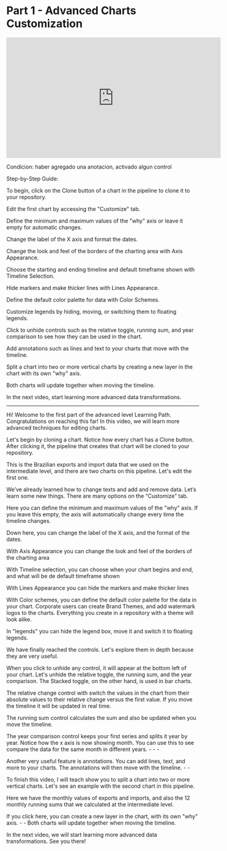 # Part 1 - Advanced Charts Customization

<iframe width="560" height="315" src="https://www.youtube.com/embed/7IU_o6WGLmI" title="YouTube video player" frameborder="0" allow="accelerometer; autoplay; clipboard-write; encrypted-media; gyroscope; picture-in-picture; web-share" allowfullscreen></iframe>

Condicion: haber agregado una anotacion, activado algun control


Step-by-Step Guide:

To begin, click on the Clone button of a chart in the pipeline to clone it to your repository.

Edit the first chart by accessing the "Customize" tab.

Define the minimum and maximum values of the "why" axis or leave it empty for automatic changes.

Change the label of the X axis and format the dates.

Change the look and feel of the borders of the charting area with Axis Appearance.

Choose the starting and ending timeline and default timeframe shown with Timeline Selection.

Hide markers and make thicker lines with Lines Appearance.

Define the default color palette for data with Color Schemes.

Customize legends by hiding, moving, or switching them to floating legends.

Click to unhide controls such as the relative toggle, running sum, and year comparison to see how they can be used in the chart.

Add annotations such as lines and text to your charts that move with the timeline.

Split a chart into two or more vertical charts by creating a new layer in the chart with its own "why" axis.

Both charts will update together when moving the timeline.

In the next video, start learning more advanced data transformations.

----------------------------------------------------------

Hi! Welcome to the first part of the advanced level Learning Path. Congratulations on reaching this far! In this video, we will learn more advanced techniques for editing charts.

Let's begin by cloning a chart. Notice how every chart has a Clone button. After clicking it, the pipeline that creates that chart will be cloned to your repository. 

This is the Brazilian exports and import data that we used on the intermediate level, and there are two charts on this pipeline.  Let's edit the first one.

We’ve already learned how to change texts and add and remove data. Let’s learn some new things. There are many options on the “Customize” tab.

Here you can define the minimum and maximum values of the "why" axis. If you leave this empty, the axis will automatically change every time the timeline changes.

Down here, you can change the label of the X axis, and the format of the dates.

With Axis Appearance you can change the look and feel of the borders of the charting area

With Timeline selection, you can choose when your chart begins and end, and what will be de default timeframe shown

With Lines Appearance you can hide the markers and make thicker lines

With Color schemes, you can define the default color palette for the data in your chart.  Corporate users can create Brand Themes, and add watermark logos to the charts. Everything you create in a repository with a theme will look alike.

In "legends" you can hide the legend box, move it and switch it to floating legends. 

We have finally reached the controls. Let's explore them in depth because they are very useful.

When you click to unhide any control, it will appear at the bottom left of your chart. Let's unhide the relative toggle, the running sum, and the year comparison.  The Stacked toggle, on the other hand, is used in bar charts.

The relative change control with switch the values in the chart from their absolute values to their relative change versus the first value. If you move the timeline it will be updated in real time.

The running sum control calculates the sum and also be updated when you move the timeline.

The year comparison control keeps your first series and splits it year by year. Notice how the x axis is now showing month. You can use this to see compare the data for the same month in different years. - - - 

Another very useful feature is annotations.  You can add lines, text, and more to your charts. The annotations will then move with the timeline. - - 

To finish this video, I will teach show you to split a chart into two or more vertical charts. Let's see an example with the second chart in this pipeline.

Here we have the monthly values of exports and imports, and also the 12 monthly running sums that we calculated at the intermediate level.

If you click here, you can create a new layer in the chart, with its own "why" axis. - - Both charts will update together when moving the timeline.

In the next video, we will start learning more advanced data transformations. See you there!

